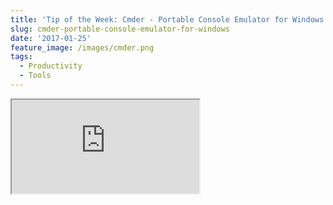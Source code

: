 ```yaml
---
title: 'Tip of the Week: Cmder - Portable Console Emulator for Windows'
slug: cmder-portable-console-emulator-for-windows
date: '2017-01-25'
feature_image: /images/cmder.png
tags:
  - Productivity
  - Tools
---
```

<iframe src="https://www.youtube.com/embed/fpxx8hlNTzc" />

I have been using Cmder as my command line for around two years and been loving it. I am not a super user of the command line, but try to use it more and more.

> _Cmder is a software package created out of pure frustration over the absence of good console emulator on Windows. It is based on ConEmu with major config overhaul, comes with a Monokai color scheme, and a custom prompt layout._

This is not right with Windows 10, as there is a new command prompt which has a lot more features. I have not yet thought of moving to that as Cmder has been working well for me.

## **Installation and setting up**

Cmder is open source and free to download from [Cmder.net](http://cmder.net/). One of the advantages of Cmder is its portability. You can carry it with you on a USB stick or in the Cloud, so all your settings can go anywhere you go. Installation is simple, all you need to do is download the latest release, extract the archive and run Cmder executable. Check out the documentation if you face any difficulties.

### **Features I Like**

Able to **_paste into the console using the Windows shortcut Ctrl + V_** is one of the key things that got me started with this command line tool. It also supports most of the other text traversal keyboard shortcuts of Windows.

Cmder supports **_multiple console tabs within a window_**. Tabs makes having multiple consoles open and managing them easy. All tab manipulation has associated keyboard shortcuts making it even faster. When creating a new tab, using Ctrl + T, you can choose to run different predefined tasks on command line startup. You can also set the user and user rights to run them as. Setting up the predefined tasks is under Settings -> Startup->Tasks. I have added **_custom tasks_** for PowerShell, and Visual Studio developer command prompt as that is what I use mostly.

\`\`\` text / Powershell Administrator Task \*PowerShell -ExecutionPolicy Bypass -NoLogo -NoProfile -NoExit -Command "Invoke-Expression '. ''%ConEmuDir%\\..\\profile.ps1'''" -new\_console:d:"%USERPROFILE%" \`\`\`

```text
/ Visual Studio Developer Prompt Task
cmd /k ""%ConEmuDir%\..\init.bat" &
"C:\Program Files (x86)\Microsoft Visual Studio 14.0\Common7\Tools\VsDevCmd.bat""
-new_console:d:%USERPROFILE%

```

**_Alias_** is one of the key features that keeps me to Cmder. You can create short commands to map to longer commands. Aliases avoid typing long commands every time you want to perform that action. You can see all existing aliases by running alias command. I use this feature a lot. Most of the git commands are aliases, so I do not have to type them every time. For e.g., when on a git repository I can type _gs_ to run git status. You can also pass arguments to alias. To do a git commit with a message I run _gc The commit message_. Aliases support optional parameters through the $1-9 or the $\*.

To define a alias _alias gs=git status_. Below are some of the alias examples.

```text
gl=git log --oneline --all --graph --decorate  $*
gs=git status
ga=git add -A
gc=git commit -m "$*"
gcb=git checkout -b $*
gpsu=git push --set-upstream origin $*

```

Check out the [video](https://www.youtube.com/watch?v=fpxx8hlNTzc) for a walk-through of the setup and its usage. Cmder allows to get things done fast and looks great. Try it out to see if it works for you.
